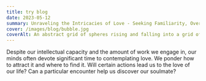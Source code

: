 ```yaml
---
title: try blog
date: 2023-05-12
summary: Unraveling the Intricacies of Love - Seeking Familiarity, Overcoming Associations, and Redefining Emotional Patterns
cover: /images/blog/bubble.jpg
coverAlt: An abstract grid of spheres rising and falling into a grid of circular holes beneath.
---
```


Despite our intellectual capacity and the amount of work we engage in, our minds often devote significant time to contemplating love. We ponder how to attract it and where to find it. Will certain actions lead us to the love of our life? Can a particular encounter help us discover our soulmate?
